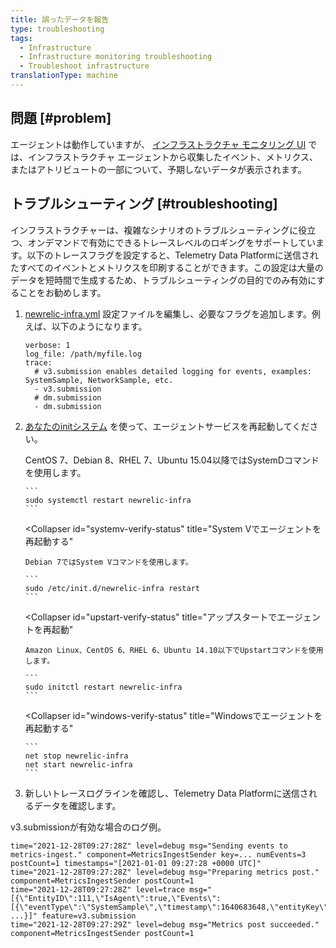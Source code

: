 ```yaml
---
title: 誤ったデータを報告
type: troubleshooting
tags:
  - Infrastructure
  - Infrastructure monitoring troubleshooting
  - Troubleshoot infrastructure
translationType: machine
---
```


## 問題 [#problem]

エージェントは動作していますが、 [インフラストラクチャ モニタリング UI](/docs/infrastructure/new-relic-infrastructure/infrastructure-ui-pages/infrastructure-compute-page-measure-resource-usage) では、インフラストラクチャ エージェントから収集したイベント、メトリクス、またはアトリビュートの一部について、予期しないデータが表示されます。

## トラブルシューティング [#troubleshooting]

インフラストラクチャーは、複雑なシナリオのトラブルシューティングに役立つ、オンデマンドで有効にできるトレースレベルのロギングをサポートしています。以下のトレースフラグを設定すると、Telemetry Data Platformに送信されたすべてのイベントとメトリクスを印刷することができます。この設定は大量のデータを短時間で生成するため、トラブルシューティングの目的でのみ有効にすることをお勧めします。

1. [newrelic-infra.yml](/docs/infrastructure/new-relic-infrastructure/configuration/configure-infrastructure-agent#config-file) 設定ファイルを編集し、必要なフラグを追加します。例えば、以下のようになります。

   ```
   verbose: 1
   log_file: /path/myfile.log
   trace: 
     # v3.submission enables detailed logging for events, examples: SystemSample, NetworkSample, etc.
     - v3.submission
     # dm.submission 
     - dm.submission
   ```

2. [あなたのinitシステム](/docs/infrastructure/new-relic-infrastructure/configuration/start-stop-restart-check-infrastructure-agent-status#init-system) を使って、エージェントサービスを再起動してください。

   <CollapserGroup>
     <Collapser
       id="systemd-verify-status"
       title="SystemDでエージェントを再起動する"
     >
       CentOS 7、Debian 8、RHEL 7、Ubuntu 15.04以降ではSystemDコマンドを使用します。

       ```
       sudo systemctl restart newrelic-infra
       ```
     </Collapser>

     <Collapser
       id="systemv-verify-status"
       title="System Vでエージェントを再起動する"
     >
       Debian 7ではSystem Vコマンドを使用します。

       ```
       sudo /etc/init.d/newrelic-infra restart
       ```
     </Collapser>

     <Collapser
       id="upstart-verify-status"
       title="アップスタートでエージェントを再起動"
     >
       Amazon Linux、CentOS 6、RHEL 6、Ubuntu 14.10以下でUpstartコマンドを使用します。

       ```
       sudo initctl restart newrelic-infra
       ```
     </Collapser>

     <Collapser
       id="windows-verify-status"
       title="Windowsでエージェントを再起動する"
     >
       ```
       net stop newrelic-infra
       net start newrelic-infra
       ```
     </Collapser>
   </CollapserGroup>

3. 新しいトレースログラインを確認し、Telemetry Data Platformに送信されるデータを確認します。

v3.submissionが有効な場合のログ例。

```
time="2021-12-28T09:27:28Z" level=debug msg="Sending events to metrics-ingest." component=MetricsIngestSender key=... numEvents=3 postCount=1 timestamps="[2021-01-01 09:27:28 +0000 UTC]"
time="2021-12-28T09:27:28Z" level=debug msg="Preparing metrics post." component=MetricsIngestSender postCount=1
time="2021-12-28T09:27:28Z" level=trace msg="[{\"EntityID\":111,\"IsAgent\":true,\"Events\":[{\"eventType\":\"SystemSample\",\"timestamp\":1640683648,\"entityKey\":\"...\",\"cpuPercent\":0.2004008016032026, ...}]" feature=v3.submission
time="2021-12-28T09:27:29Z" level=debug msg="Metrics post succeeded." component=MetricsIngestSender postCount=1
```